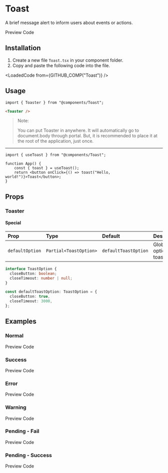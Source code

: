 
# Toast
A brief message alert to inform users about events or actions.

<TabProvider defaultName="preview">
    <TabList>
        <TabTrigger name="preview">Preview</TabTrigger>
        <TabTrigger name="code">Code</TabTrigger>
    </TabList>
    <TabContent name="preview">
        <Story layout="centered">
            <ToastDemo />
        </Story>
    </TabContent>
    <TabContent name="code">
        <LoadedCode from={GITHUB_COMP_PREVIEW("Toast")} />
    </TabContent>
</TabProvider>

## Installation

1. Create a new file `Toast.tsx` in your component folder.
2. Copy and paste the following code into the file.

<LoadedCode from={GITHUB_COMP("Toast")} />

## Usage

```tsx
import { Toaster } from "@components/Toast";
```

```html
<Toaster />
```

> Note:
> 
> You can put Toaster in anywhere. It will automatically go to document.body through portal.
> But, it is recommended to place it at the root of the application, just once.

---

```tsx
import { useToast } from "@components/Toast";

function App() {
    const { toast } = useToast();
    return <button onClick={() => toast("Hello, world!")}>Toast</button>;
}
```

## Props

### Toaster

#### Special

| Prop            | Type                   | Default              | Description               |
|:----------------|:-----------------------|:---------------------|:--------------------------|
| `defaultOption` | `Partial<ToastOption>` | `defaultToastOption` | Global options for toast. |

```ts
interface ToastOption {
  closeButton: boolean;
  closeTimeout: number | null;
}

const defaultToastOption: ToastOption = {
  closeButton: true,
  closeTimeout: 3000,
};
```

## Examples

### Normal

<TabProvider defaultName="preview">
    <TabList>
        <TabTrigger name="preview">Preview</TabTrigger>
        <TabTrigger name="code">Code</TabTrigger>
    </TabList>
    <TabContent name="preview">
        <Story layout="centered">
            <Examples.Normal />
        </Story>
    </TabContent>
    <TabContent name="code">
        <LoadedCode from={GITHUB_STORY("Toast", "Normal")} />
    </TabContent>
</TabProvider>

### Success

<TabProvider defaultName="preview">
    <TabList>
        <TabTrigger name="preview">Preview</TabTrigger>
        <TabTrigger name="code">Code</TabTrigger>
    </TabList>
    <TabContent name="preview">
        <Story layout="centered">
            <Examples.Success />
        </Story>
    </TabContent>
    <TabContent name="code">
        <LoadedCode from={GITHUB_STORY("Toast", "Success")} />
    </TabContent>
</TabProvider>

### Error

<TabProvider defaultName="preview">
    <TabList>
        <TabTrigger name="preview">Preview</TabTrigger>
        <TabTrigger name="code">Code</TabTrigger>
    </TabList>
    <TabContent name="preview">
        <Story layout="centered">
            <Examples.Error />
        </Story>
    </TabContent>
    <TabContent name="code">
        <LoadedCode from={GITHUB_STORY("Toast", "Error")} />
    </TabContent>
</TabProvider>

### Warning

<TabProvider defaultName="preview">
    <TabList>
        <TabTrigger name="preview">Preview</TabTrigger>
        <TabTrigger name="code">Code</TabTrigger>
    </TabList>
    <TabContent name="preview">
        <Story layout="centered">
            <Examples.Warning />
        </Story>
    </TabContent>
    <TabContent name="code">
        <LoadedCode from={GITHUB_STORY("Toast", "Warning")} />
    </TabContent>
</TabProvider>

### Pending - Fail

<TabProvider defaultName="preview">
    <TabList>
        <TabTrigger name="preview">Preview</TabTrigger>
        <TabTrigger name="code">Code</TabTrigger>
    </TabList>
    <TabContent name="preview">
        <Story layout="centered">
            <Examples.PendingFail />
        </Story>
    </TabContent>
    <TabContent name="code">
        <LoadedCode from={GITHUB_STORY("Toast", "PendingFail")} />
    </TabContent>
</TabProvider>

### Pending - Success

<TabProvider defaultName="preview">
    <TabList>
        <TabTrigger name="preview">Preview</TabTrigger>
        <TabTrigger name="code">Code</TabTrigger>
    </TabList>
    <TabContent name="preview">
        <Story layout="centered">
            <Examples.PendingSuccess />
        </Story>
    </TabContent>
    <TabContent name="code">
        <LoadedCode from={GITHUB_STORY("Toast", "PendingSuccess")} />
    </TabContent>
</TabProvider>